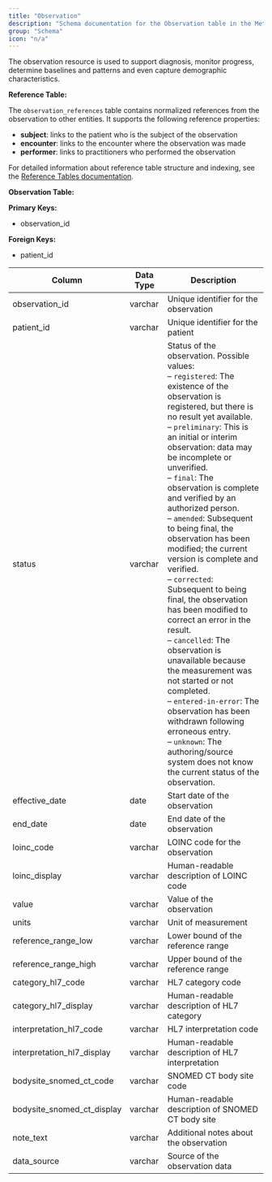 ```yaml
---
title: "Observation"
description: "Schema documentation for the Observation table in the Metriport data model"
group: "Schema"
icon: "n/a"
---
```


The observation resource is used to support diagnosis, monitor progress, determine baselines and patterns and even capture demographic characteristics.

**Reference Table:**

The `observation_references` table contains normalized references from the observation to other entities. It supports the following reference properties:
* **subject**: links to the patient who is the subject of the observation
* **encounter**: links to the encounter where the observation was made
* **performer**: links to practitioners who performed the observation

For detailed information about reference table structure and indexing, see the [Reference Tables documentation](/medical-api/handling-data/schema/reference-tables).

**Observation Table:**

**Primary Keys:**
* observation_id

**Foreign Keys:**
* patient_id

| Column | Data Type | Description |
| ------ | --------- | ----------- |
| observation_id | varchar | Unique identifier for the observation |
| patient_id | varchar | Unique identifier for the patient |
| status | varchar | Status of the observation. Possible values:<br/>– <code>registered</code>: The existence of the observation is registered, but there is no result yet available.<br/>– <code>preliminary</code>: This is an initial or interim observation: data may be incomplete or unverified.<br/>– <code>final</code>: The observation is complete and verified by an authorized person.<br/>– <code>amended</code>: Subsequent to being final, the observation has been modified; the current version is complete and verified.<br/>– <code>corrected</code>: Subsequent to being final, the observation has been modified to correct an error in the result.<br/>– <code>cancelled</code>: The observation is unavailable because the measurement was not started or not completed.<br/>– <code>entered-in-error</code>: The observation has been withdrawn following erroneous entry.<br/>– <code>unknown</code>: The authoring/source system does not know the current status of the observation. |
| effective_date | date | Start date of the observation |
| end_date | date | End date of the observation |
| loinc_code | varchar | LOINC code for the observation |
| loinc_display | varchar | Human-readable description of LOINC code |
| value | varchar | Value of the observation |
| units | varchar | Unit of measurement |
| reference_range_low | varchar | Lower bound of the reference range |
| reference_range_high | varchar | Upper bound of the reference range |
| category_hl7_code | varchar | HL7 category code |
| category_hl7_display | varchar | Human-readable description of HL7 category |
| interpretation_hl7_code | varchar | HL7 interpretation code |
| interpretation_hl7_display | varchar | Human-readable description of HL7 interpretation |
| bodysite_snomed_ct_code | varchar | SNOMED CT body site code |
| bodysite_snomed_ct_display | varchar | Human-readable description of SNOMED CT body site |
| note_text | varchar | Additional notes about the observation |
| data_source | varchar | Source of the observation data |
